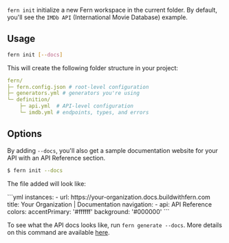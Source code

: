 `fern init` initialize a new Fern workspace in the current folder. By default, you'll see the `IMDb API` (International Movie Database)  example.

## Usage

```bash
fern init [--docs]
```

This will create the following folder structure in your project:

```yaml
fern/
├─ fern.config.json # root-level configuration
├─ generators.yml # generators you're using
└─ definition/
    ├─ api.yml  # API-level configuration
    └─ imdb.yml # endpoints, types, and errors
```

## Options

By adding `--docs`, you'll also get a sample documentation website for your API with an API Reference section.

```bash
$ fern init --docs
```

The file added will look like:

<CodeBlock title = "docs.yml">
```yml
instances:
  - url: https://your-organization.docs.buildwithfern.com
title: Your Organization | Documentation
navigation:
  - api: API Reference
colors:
  accentPrimary: '#ffffff'
  background: '#000000'
```

To see what the API docs looks like, run `fern generate --docs`. More details on this command are available [here](/fern-generate).